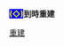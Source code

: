 <span style="font-weight:bold; background:#00F; color:#FF0;">(◇)</span>'''到時重建'''<noinclude>
{{投票模板}}
[[Category:投票模板|重建]]
</noinclude>